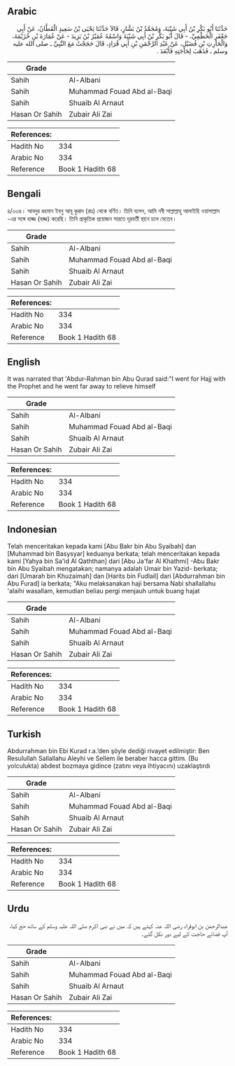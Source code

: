 ## Arabic


<div dir="rtl" lang="ar" style={{fontSize:'larger',backgroundColor:'#f8f9fa',padding:20}}>
حَدَّثَنَا أَبُو بَكْرِ بْنُ أَبِي شَيْبَةَ، وَمُحَمَّدُ بْنُ بَشَّارٍ، قَالاَ حَدَّثَنَا يَحْيَى بْنُ سَعِيدٍ الْقَطَّانُ، عَنْ أَبِي جَعْفَرٍ الْخَطْمِيِّ، - قَالَ أَبُو بَكْرِ بْنُ أَبِي شَيْبَةَ وَاسْمُهُ عُمَيْرُ بْنُ يَزِيدَ - عَنْ عُمَارَةَ بْنِ خُزَيْمَةَ، وَالْحَارِثِ بْنِ فُضَيْلٍ، عَنْ عَبْدِ الرَّحْمَنِ بْنِ أَبِي قُرَادٍ، قَالَ حَجَجْتُ مَعَ النَّبِيِّ ـ صلى الله عليه وسلم ـ فَذَهَبَ لِحَاجَتِهِ فَأَبْعَدَ ‏.‏
</div>
<div style={{backgroundColor:'#f8f9fa',padding:20, marginBottom: 10}}><table> <thead> <tr> <th>Grade</th> <th></th> </tr> </thead> <tbody> <tr><td>Sahih</td><td>Al-Albani</td></tr><tr><td>Sahih</td><td>Muhammad Fouad Abd al-Baqi</td></tr><tr><td>Sahih</td><td>Shuaib Al Arnaut</td></tr><tr><td>Hasan Or Sahih</td><td>Zubair Ali Zai</td></tr></tbody></table><table> <thead> <tr> <th>References:</th> <th></th> </tr> </thead> <tbody><tr><td>Hadith No</td><td>334</td></tr><tr><td>Arabic No</td><td>334</td></tr><tr><td>Reference</td><td>Book 1 Hadith 68</td></tr></tbody></table></div>

## Bengali


<div dir="ltr" lang="bn" style={{fontSize:'larger',backgroundColor:'#f8f9fa',padding:20}}>
৪/৩৩৪। আবদুর রহমান ইবনু আবূ কুরাদ (রাঃ) থেকে বর্ণিত। তিনি বলেন, আমি নবী সাল্লাল্লাহু আলাইহি ওয়াসাল্লাম -এর সঙ্গে হাজ্জ (হজ্জ) করেছি। তিনি প্রাকৃতিক প্রয়োজন সারতে দূরবর্তী স্থানে চলে যেতেন।
</div>
<div style={{backgroundColor:'#f8f9fa',padding:20, marginBottom: 10}}><table> <thead> <tr> <th>Grade</th> <th></th> </tr> </thead> <tbody> <tr><td>Sahih</td><td>Al-Albani</td></tr><tr><td>Sahih</td><td>Muhammad Fouad Abd al-Baqi</td></tr><tr><td>Sahih</td><td>Shuaib Al Arnaut</td></tr><tr><td>Hasan Or Sahih</td><td>Zubair Ali Zai</td></tr></tbody></table><table> <thead> <tr> <th>References:</th> <th></th> </tr> </thead> <tbody><tr><td>Hadith No</td><td>334</td></tr><tr><td>Arabic No</td><td>334</td></tr><tr><td>Reference</td><td>Book 1 Hadith 68</td></tr></tbody></table></div>

## English


<div dir="ltr" lang="en" style={{fontSize:'larger',backgroundColor:'#f8f9fa',padding:20}}>
It was narrated that 'Abdur-Rahman bin Abu Qurad said:"I went for Hajj with the Prophet and he went far away to relieve himself
</div>
<div style={{backgroundColor:'#f8f9fa',padding:20, marginBottom: 10}}><table> <thead> <tr> <th>Grade</th> <th></th> </tr> </thead> <tbody> <tr><td>Sahih</td><td>Al-Albani</td></tr><tr><td>Sahih</td><td>Muhammad Fouad Abd al-Baqi</td></tr><tr><td>Sahih</td><td>Shuaib Al Arnaut</td></tr><tr><td>Hasan Or Sahih</td><td>Zubair Ali Zai</td></tr></tbody></table><table> <thead> <tr> <th>References:</th> <th></th> </tr> </thead> <tbody><tr><td>Hadith No</td><td>334</td></tr><tr><td>Arabic No</td><td>334</td></tr><tr><td>Reference</td><td>Book 1 Hadith 68</td></tr></tbody></table></div>

## Indonesian


<div dir="ltr" lang="id" style={{fontSize:'larger',backgroundColor:'#f8f9fa',padding:20}}>
Telah menceritakan kepada kami [Abu Bakr bin Abu Syaibah] dan [Muhammad bin Basysyar] keduanya berkata; telah menceritakan kepada kami [Yahya bin Sa'id Al Qaththan] dari [Abu Ja'far Al Khathmi] -Abu Bakr bin Abu Syaibah mengatakan; namanya adalah Umair bin Yazid- berkata; dari [Umarah bin Khuzaimah] dan [Harits bin Fudlail] dari [Abdurrahman bin Abu Furad] ia berkata; "Aku melaksanakan haji bersama Nabi shallallahu 'alaihi wasallam, kemudian beliau pergi menjauh untuk buang hajat
</div>
<div style={{backgroundColor:'#f8f9fa',padding:20, marginBottom: 10}}><table> <thead> <tr> <th>Grade</th> <th></th> </tr> </thead> <tbody> <tr><td>Sahih</td><td>Al-Albani</td></tr><tr><td>Sahih</td><td>Muhammad Fouad Abd al-Baqi</td></tr><tr><td>Sahih</td><td>Shuaib Al Arnaut</td></tr><tr><td>Hasan Or Sahih</td><td>Zubair Ali Zai</td></tr></tbody></table><table> <thead> <tr> <th>References:</th> <th></th> </tr> </thead> <tbody><tr><td>Hadith No</td><td>334</td></tr><tr><td>Arabic No</td><td>334</td></tr><tr><td>Reference</td><td>Book 1 Hadith 68</td></tr></tbody></table></div>

## Turkish


<div dir="ltr" lang="tr" style={{fontSize:'larger',backgroundColor:'#f8f9fa',padding:20}}>
Abdurrahman bin Ebi Kurad r.a.’den şöyle dediği rivayet edilmiştir: Ben Resulullah Sallallahu Aleyhi ve Sellem ile beraber hacca gittim. (Bu yolculukta) abdest bozmaya gidince (zatını veya ihtiyacını) uzaklaştırdı
</div>
<div style={{backgroundColor:'#f8f9fa',padding:20, marginBottom: 10}}><table> <thead> <tr> <th>Grade</th> <th></th> </tr> </thead> <tbody> <tr><td>Sahih</td><td>Al-Albani</td></tr><tr><td>Sahih</td><td>Muhammad Fouad Abd al-Baqi</td></tr><tr><td>Sahih</td><td>Shuaib Al Arnaut</td></tr><tr><td>Hasan Or Sahih</td><td>Zubair Ali Zai</td></tr></tbody></table><table> <thead> <tr> <th>References:</th> <th></th> </tr> </thead> <tbody><tr><td>Hadith No</td><td>334</td></tr><tr><td>Arabic No</td><td>334</td></tr><tr><td>Reference</td><td>Book 1 Hadith 68</td></tr></tbody></table></div>

## Urdu


<div dir="rtl" lang="ur" style={{fontSize:'larger',backgroundColor:'#f8f9fa',padding:20}}>
عبدالرحمٰن بن ابوقراد رضی اللہ عنہ کہتے ہیں کہ میں نے نبی اکرم صلی اللہ علیہ وسلم کے ساتھ حج کیا، آپ قضائے حاجت کے لیے دور نکل گئے۔
</div>
<div style={{backgroundColor:'#f8f9fa',padding:20, marginBottom: 10}}><table> <thead> <tr> <th>Grade</th> <th></th> </tr> </thead> <tbody> <tr><td>Sahih</td><td>Al-Albani</td></tr><tr><td>Sahih</td><td>Muhammad Fouad Abd al-Baqi</td></tr><tr><td>Sahih</td><td>Shuaib Al Arnaut</td></tr><tr><td>Hasan Or Sahih</td><td>Zubair Ali Zai</td></tr></tbody></table><table> <thead> <tr> <th>References:</th> <th></th> </tr> </thead> <tbody><tr><td>Hadith No</td><td>334</td></tr><tr><td>Arabic No</td><td>334</td></tr><tr><td>Reference</td><td>Book 1 Hadith 68</td></tr></tbody></table></div>